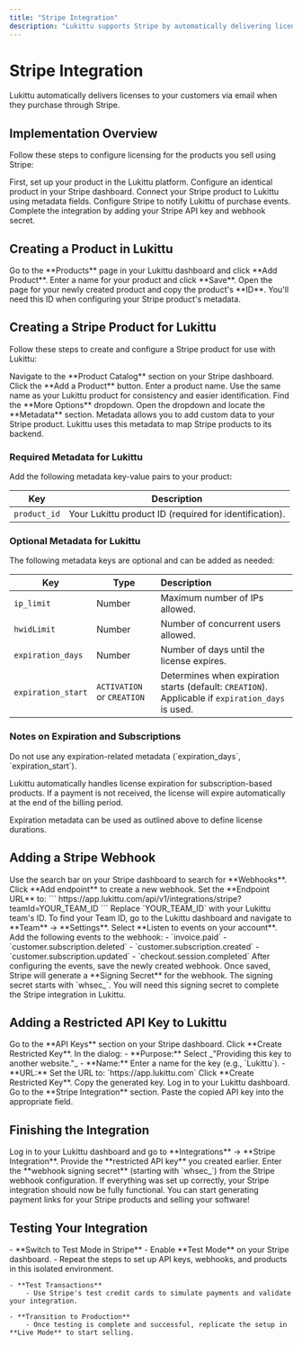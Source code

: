 ```yaml
---
title: "Stripe Integration"
description: "Lukittu supports Stripe by automatically delivering licenses to customers via email upon purchase."
---
```


# Stripe Integration

<Note>
    Lukittu automatically delivers licenses to your customers via email when
    they purchase through Stripe.
</Note>

## Implementation Overview

Follow these steps to configure licensing for the products you sell using Stripe:

<Steps>
    <Step title="Create a product in Lukittu">
        First, set up your product in the Lukittu platform.
    </Step>
    <Step title="Create the same product in Stripe">
        Configure an identical product in your Stripe dashboard.
    </Step>
    <Step title="Add custom metadata attributes">
        Connect your Stripe product to Lukittu using metadata fields.
    </Step>
    <Step title="Set up a webhook endpoint">
        Configure Stripe to notify Lukittu of purchase events.
    </Step>
    <Step title="Add API credentials to Lukittu">
        Complete the integration by adding your Stripe API key and webhook
        secret.
    </Step>
</Steps>

## Creating a Product in Lukittu

<Steps>
    <Step title="Navigate to Products">
        Go to the **Products** page in your Lukittu dashboard and click **Add
        Product**.
    </Step>
    <Step title="Add product details">
        Enter a name for your product and click **Save**.
    </Step>
    <Step title="Get the product ID">
        Open the page for your newly created product and copy the product's
        **ID**.
        <Tip>
            You'll need this ID when configuring your Stripe product's metadata.
        </Tip>
    </Step>
</Steps>

## Creating a Stripe Product for Lukittu

Follow these steps to create and configure a Stripe product for use with Lukittu:

<Steps>
    <Step title="Access the Stripe Dashboard">
        Navigate to the **Product Catalog** section on your Stripe dashboard.
    </Step>
    <Step title="Add a Product">
        Click the **Add a Product** button. Enter a product name.
        <Tip>
            Use the same name as your Lukittu product for consistency and easier
            identification.
        </Tip>
    </Step>
    <Step title="Locate Metadata Options">
        Find the **More Options** dropdown. Open the dropdown and locate the
        **Metadata** section.
        <Note>
            Metadata allows you to add custom data to your Stripe product.
            Lukittu uses this metadata to map Stripe products to its backend.
        </Note>
    </Step>
</Steps>

### Required Metadata for Lukittu

Add the following metadata key-value pairs to your product:

| **Key**      | **Description**                                        |
| ------------ | ------------------------------------------------------ |
| `product_id` | Your Lukittu product ID (required for identification). |

### Optional Metadata for Lukittu

The following metadata keys are optional and can be added as needed:

| **Key**            | **Type**                   | **Description**                                                                                   |
| ------------------ | -------------------------- | :------------------------------------------------------------------------------------------------ |
| `ip_limit`         | Number                     | Maximum number of IPs allowed.                                                                    |
| `hwidLimit`        | Number                     | Number of concurrent users allowed.                                                               |
| `expiration_days`  | Number                     | Number of days until the license expires.                                                         |
| `expiration_start` | `ACTIVATION` or `CREATION` | Determines when expiration starts (default: `CREATION`). Applicable if `expiration_days` is used. |

### Notes on Expiration and Subscriptions

<Accordion title="Subscription-Based Products">
  Do not use any expiration-related metadata (`expiration_days`, `expiration_start`).

Lukittu automatically handles license expiration for subscription-based products. If a payment is not received, the license will expire automatically at the end of the billing period.

</Accordion>

<Accordion title="One-Time Payment Products">
    Expiration metadata can be used as outlined above to define license
    durations.
</Accordion>

## Adding a Stripe Webhook

<Steps>
    <Step title="Search for Webhooks">
        Use the search bar on your Stripe dashboard to search for **Webhooks**.
    </Step>
    <Step title="Create a New Event Destination">
        Click **Add endpoint** to create a new webhook. Set the **Endpoint URL**
        to: ```
        https://app.lukittu.com/api/v1/integrations/stripe?teamId=YOUR_TEAM_ID
        ``` Replace `YOUR_TEAM_ID` with your Lukittu team's ID.
        <Info>
            To find your Team ID, go to the Lukittu dashboard and navigate to
            **Team** → **Settings**.
        </Info>
    </Step>
    <Step title="Configure Webhook Events">
        Select **Listen to events on your account**. Add the following events to
        the webhook: - `invoice.paid` - `customer.subscription.deleted` -
        `customer.subscription.created` - `customer.subscription.updated` -
        `checkout.session.completed`
    </Step>
    <Step title="Save the Webhook">
        After configuring the events, save the newly created webhook.
    </Step>
    <Step title="Retrieve the Webhook Signing Secret">
        Once saved, Stripe will generate a **Signing Secret** for the webhook.
        <Note>
            The signing secret starts with `whsec_`. You will need this signing
            secret to complete the Stripe integration in Lukittu.
        </Note>
    </Step>
</Steps>

## Adding a Restricted API Key to Lukittu

<Steps>
    <Step title="Navigate to API Keys in Stripe">
        Go to the **API Keys** section on your Stripe dashboard.
    </Step>
    <Step title="Create a New Restricted Key">
        Click **Create Restricted Key**. In the dialog: - **Purpose:** Select
        _"Providing this key to another website."_ - **Name:** Enter a name for
        the key (e.g., `Lukittu`). - **URL:** Set the URL to:
        `https://app.lukittu.com`
    </Step>
    <Step title="Create and Copy the Key">
        Click **Create Restricted Key**. Copy the generated key.
    </Step>
    <Step title="Add the Key to Lukittu">
        Log in to your Lukittu dashboard. Go to the **Stripe Integration**
        section. Paste the copied API key into the appropriate field.
    </Step>
</Steps>

## Finishing the Integration

<Steps>
    <Step title="Navigate to the Integrations Section">
        Log in to your Lukittu dashboard and go to **Integrations** → **Stripe
        Integration**.
    </Step>
    <Step title="Enter API Key and Webhook Signing Secret">
        Provide the **restricted API key** you created earlier. Enter the
        **webhook signing secret** (starting with `whsec_`) from the Stripe
        webhook configuration.
    </Step>
    <Step title="Verify the Integration">
        If everything was set up correctly, your Stripe integration should now
        be fully functional. You can start generating payment links for your
        Stripe products and selling your software!
    </Step>
</Steps>

## Testing Your Integration

<Accordion title="Optional Testing Procedure (Recommended)">
    - **Switch to Test Mode in Stripe**
        - Enable **Test Mode** on your Stripe dashboard.
        - Repeat the steps to set up API keys, webhooks, and products in this isolated environment.

    - **Test Transactions**
        - Use Stripe's test credit cards to simulate payments and validate your integration.

    - **Transition to Production**
        - Once testing is complete and successful, replicate the setup in **Live Mode** to start selling.
</Accordion>
